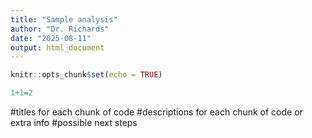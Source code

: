 ```yaml
---
title: "Sample analysis"
author: "Dr. Richards"
date: "2025-08-11"
output: html_document
---
```


```r
knitr::opts_chunk$set(echo = TRUE)
```

```r
1+1=2
```

#titles for each chunk of code
#descriptions for each chunk of code or extra info
#possible next steps

```r

```

